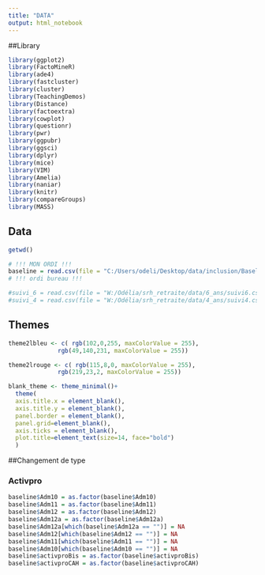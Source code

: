---
title: "DATA"
output: html_notebook
---
##Library
```{r}
library(ggplot2)
library(FactoMineR)
library(ade4)
library(fastcluster)
library(cluster)
library(TeachingDemos)
library(Distance)
library(factoextra)
library(cowplot)
library(questionr)
library(pwr)
library(ggpubr)
library(ggsci)
library(dplyr)
library(mice)
library(VIM)
library(Amelia)
library(naniar)
library(knitr)
library(compareGroups)
library(MASS)
```
## Data
```{r}
getwd()

# !!! MON ORDI !!!
baseline = read.csv(file = "C:/Users/odeli/Desktop/data/inclusion/Baseline.csv", header = TRUE, row.names = NULL, sep = ';')
# !!! ordi bureau !!!

#suivi_6 = read.csv(file = "W:/Odélia/srh_retraite/data/6_ans/suivi6.csv", header = TRUE, row.names = NULL, sep = ";")
#suivi_4 = read.csv(file = "W:/Odélia/srh_retraite/data/4_ans/suivi4.csv", header = TRUE, row.names = NULL, sep = ";")
```
## Themes

```{r}
theme2lbleu <- c( rgb(102,0,255, maxColorValue = 255),
              rgb(49,140,231, maxColorValue = 255))
```
```{r}
theme2lrouge <- c( rgb(115,8,0, maxColorValue = 255),
              rgb(219,23,2, maxColorValue = 255))
```

```{r}
blank_theme <- theme_minimal()+
  theme(
  axis.title.x = element_blank(),
  axis.title.y = element_blank(),
  panel.border = element_blank(),
  panel.grid=element_blank(),
  axis.ticks = element_blank(),
  plot.title=element_text(size=14, face="bold")
  )
```

##Changement de type

### Activpro
```{r}
baseline$Adm10 = as.factor(baseline$Adm10)
baseline$Adm11 = as.factor(baseline$Adm11)
baseline$Adm12 = as.factor(baseline$Adm12)
baseline$Adm12a = as.factor(baseline$Adm12a)
baseline$Adm12a[which(baseline$Adm12a == "")] = NA
baseline$Adm12[which(baseline$Adm12 == "")] = NA
baseline$Adm11[which(baseline$Adm11 == "")] = NA
baseline$Adm10[which(baseline$Adm10 == "")] = NA
baseline$activproBis = as.factor(baseline$activproBis)
baseline$activproCAH = as.factor(baseline$activproCAH)
```









